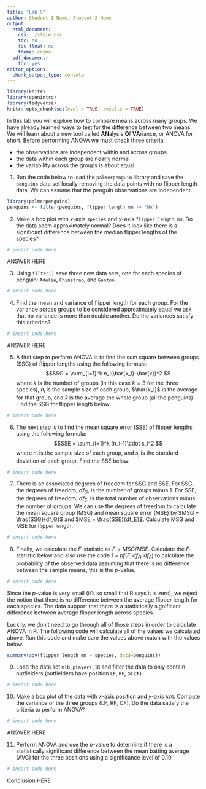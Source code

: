 ```yaml
---
title: "Lab 9"
author: Student 1 Name, Student 2 Name
output:
  html_document:
    css: ./style.css
    toc: no
    toc_float: no
    theme: cosmo
  pdf_document:
    toc: yes
editor_options:
  chunk_output_type: console
---
```


```r
library(knitr)
library(openintro)
library(tidyverse)
knitr::opts_chunk$set(eval = TRUE, results = TRUE)
```

In this lab you will explore how to compare means across many groups. We have already learned ways to test for the difference between two means. We will learn about a new tool called **AN**alysis **O**f **VA**riance, or ANOVA for short. Before performing ANOVA we must check three criteria:

+ the observations are independent within and across groups
+ the data within each group are nearly normal
+ the variability across the groups is about equal.

1. Run the code below to load the `palmerpenguin` library and save the `penguins` data set locally removing the data points with no flipper length data. We can assume that the penguin observations are independent.

```r
library(palmerpenguins)
penguins <- filter(penguins, flipper_length_mm != "NA")
```

2. Make a box plot with $x$-axis `species` and $y$-axis `flipper_length_mm`. Do the data seem approximately normal? Does it look like there is a significant difference between the median flipper lengths of the species?

```r
# insert code here
```

<div>
:::{#answer}
ANSWER HERE
:::
</div>

3. Using `filter()` save three new data sets, one for each species of penguin: `Adelie`, `Chinstrap`, and `Gentoo`.

```r
# insert code here
```

4. Find the mean and variance of flipper length for each group. For the variance across groups to be considered approximately equal we ask that no variance is more than double another. Do the variances satisfy this criterion?

```r
# insert code here
```

<div>
:::{#answer}
ANSWER HERE
:::
</div>

5. A first step to perform ANOVA is to find the sum square between groups (SSG) of flipper lengths using the following formula:
$$SSG = \sum_{i=1}^k n_i(\bar{x_i}-\bar{x})^2 $$
where $k$ is the number of groups (in this case $k=3$ for the three species), $n_i$ is the sample size of each group, $\bar{x_i}$ is the average for that group, and $\bar{x}$ is the average the whole group (all the penguins). Find the SSG for flipper length below:

```r
# insert code here
```

6. The next step is to find the mean square error (SSE) of flipper lengths using the following formula:
$$SSE = \sum_{i=1}^k (n_i-1)\cdot s_i^2 $$
where $n_i$ is the sample size of each group, and $s_i$ is the standard deviation of each group. Find the SSE below:

```r
# insert code here
```

7. There is an associated degrees of freedom for SSG and SSE. For SSG, the degrees of freedom, $df_G$, is the number of groups minus $1$. For SSE, the degrees of freedom, $df_E$, is the total number of observations minus the number of groups. We can use the degrees of freedom to calculate the mean square group (MSG) and mean square error (MSE) by $MSG = \frac{SSG}{df_G}$ and $MSE = \frac{SSE}{df_E}$. Calculate MSG and MSE for flipper length.

```r
# insert code here
```

8. Finally, we calculate the $F$-statistic as $F=MSG/MSE$. Calculate the $F$-statistic below and also use the code $1-pf(F,df_G,df_E)$ to calculate the probability of the observed data  assuming that there is no difference between the sample means, this is the $p$-value.

```r
# insert code here
```

Since the $p$-value is very small (it's so small that R says it is zero), we reject the notion that there is no difference between the average flipper length for each species. The data support that there is a statistically significant difference between average flipper length across species.

Luckily, we don't need to go through all of those steps in order to calculate ANOVA in R. The following code will calculate all of the values we calculated above. Run this code and make sure the values above match with the values below.

```r
summary(aov(flipper_length_mm ~ species, data=penguins))
```

9. Load the data set `mlb_players_18` and filter the data to only contain outfielders (outfielders have position `LF`, `RF`, or `CF`). 

```r
# insert code here
```

10. Make a box plot of the data with $x$-axis position and $y$-axis `AVG`. Compute the variance of the three groups (LF, RF, CF). Do the data satisfy the criteria to perform ANOVA?

```r
# insert code here
```

<div>
:::{#answer}
ANSWER HERE
:::
</div>

11. Perform ANOVA and use the $p$-value to determine if there is a statistically significant difference between the mean batting average (AVG) for the three positions using a significance level of $0.10$.

```r
# insert code here
```

<div>
:::{#answer}
Conclusion HERE
:::
</div>